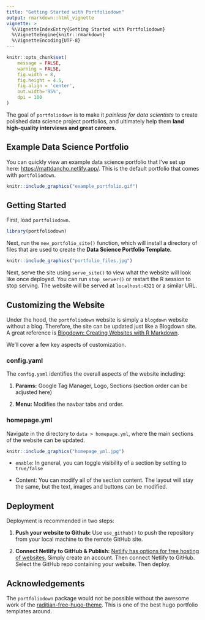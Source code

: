 ```yaml
---
title: "Getting Started with Portfoliodown"
output: rmarkdown::html_vignette
vignette: >
  %\VignetteIndexEntry{Getting Started with Portfoliodown}
  %\VignetteEngine{knitr::rmarkdown}
  %\VignetteEncoding{UTF-8}
---
```


```r
knitr::opts_chunk$set(
    message = FALSE,
    warning = FALSE,
    fig.width = 8, 
    fig.height = 4.5,
    fig.align = 'center',
    out.width='95%', 
    dpi = 100
)
```


The goal of `portfoliodown` is to make it _painless for data scientists_ to create polished data science project portfolios, and ultimately help them __land high-quality interviews and great careers.__ 

## Example Data Science Portfolio

You can quickly view an example data science portfolio that I've set up here:  [https://mattdancho.netlify.app/](https://mattdancho.netlify.app/). This is the default portfolio that comes with `portfoliodown`.

```r
knitr::include_graphics("example_portfolio.gif")
```



## Getting Started

First, load `portfoliodown`. 

```r
library(portfoliodown)
```


Next, run the `new_portfolio_site()` function, which will install a directory of files that are used to create the __Data Science Portfolio Template.__

```r
knitr::include_graphics("portfolio_files.jpg")
```

Next, serve the site using `serve_site()` to view what the website will look like once deployed. You can run `stop_server()` or restart the R session to stop serving. The website will be served at `localhost:4321` or a similar URL. 


## Customizing the Website

Under the hood, the `portfoliodown` website is simply a `blogdown` website without a blog. Therefore, the site can be updated just like a Blogdown site. A great reference is [Blogdown: Creating Websites with R Markdown](https://bookdown.org/yihui/blogdown/).

We'll cover a few key aspects of customization. 

### config.yaml

The `config.yaml` identifies the overall aspects of the website including:

1. __Params:__ Google Tag Manager, Logo, Sections (section order can be adjusted here)

2. __Menu:__ Modifies the navbar tabs and order. 

### homepage.yml

Navigate in the directory to `data > homepage.yml`, where the main sections of the website can be updated. 

```r
knitr::include_graphics("homepage_yml.jpg")
```

- `enable`: In general, you can toggle visibility of a section by setting to `true/false`

- Content: You can modify all of the section content. The layout will stay the same, but the text, images and buttons can be modified.

## Deployment

Deployment is recommended in two steps:

1. __Push your website to Github:__ Use `use_github()` to push the repository from your local machine to the remote GitHub site. 

2. __Connect Netlify to GitHub & Publish:__ [Netlify has options for free hosting of websites.](https://www.netlify.com/) Simply create an account. Then connect Netlify to GitHub. Select the GitHub repo containing your website. Then deploy. 


## Acknowledgements

The `portfoliodown` package would not be possible without the awesome work of the [raditian-free-hugo-theme](https://github.com/radity/raditian-free-hugo-theme). This is one of the best hugo portfolio templates around. 

